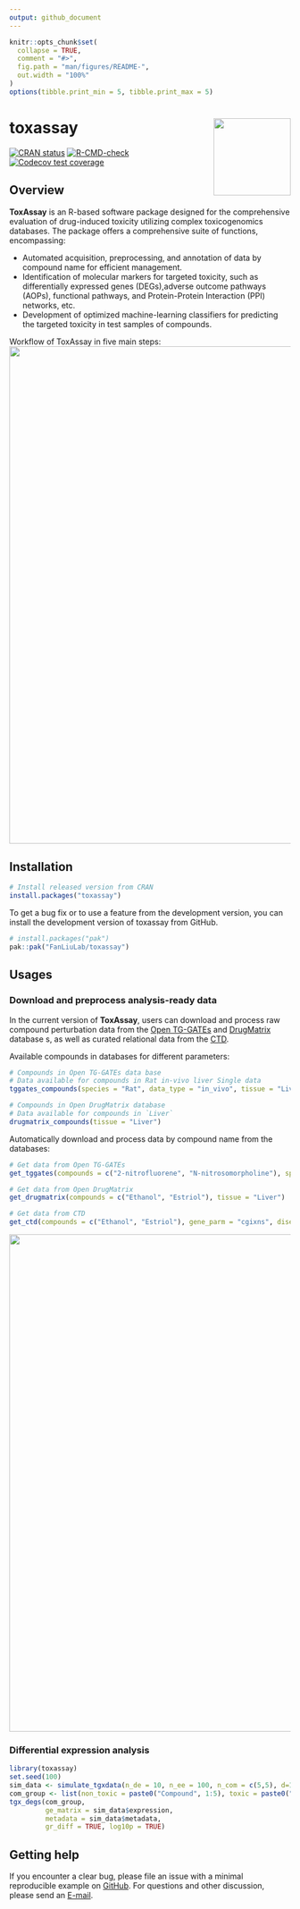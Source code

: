 ```yaml
---
output: github_document
---
```


<!-- README.md is generated from README.Rmd. Please edit that file -->

```r
knitr::opts_chunk$set(
  collapse = TRUE,
  comment = "#>",
  fig.path = "man/figures/README-",
  out.width = "100%"
)
options(tibble.print_min = 5, tibble.print_max = 5)
```

# toxassay <a href="https://dplyr.tidyverse.org"><img src="man/figures/logo.png" align="right" height="138" /></a>

<!-- badges: start -->
[![CRAN status](https://www.r-pkg.org/badges/version/dplyr)](https://cran.r-project.org/package=dplyr)
[![R-CMD-check](https://github.com/tidyverse/dplyr/actions/workflows/R-CMD-check.yaml/badge.svg)](https://github.com/tidyverse/dplyr/actions/workflows/R-CMD-check.yaml)
[![Codecov test coverage](https://codecov.io/gh/tidyverse/dplyr/branch/main/graph/badge.svg)](https://app.codecov.io/gh/tidyverse/dplyr?branch=main)
<!-- badges: end -->

## Overview

**ToxAssay** is an R-based software package designed for the comprehensive evaluation of drug-induced toxicity utilizing complex toxicogenomics databases. The package offers a comprehensive suite of functions, encompassing: 

* Automated acquisition, preprocessing, and annotation of data by compound name for efficient management.
* Identification of molecular markers for targeted toxicity, such as differentially expressed genes (DEGs),adverse outcome pathways (AOPs), functional pathways, and Protein-Protein Interaction (PPI) networks,  etc.
* Development of optimized machine-learning classifiers for predicting the targeted toxicity in test samples of compounds.

Workflow of ToxAssay in five main steps:
<img src="man/figures/workflow.png" width="890"/>

## Installation

```r
# Install released version from CRAN
install.packages("toxassay")
```

To get a bug fix or to use a feature from the development version, you can install 
the development version of toxassay from GitHub.

```r
# install.packages("pak")
pak::pak("FanLiuLab/toxassay")
```

## Usages

### Download and preprocess analysis-ready data

In the current version of **ToxAssay**, users can download and process raw compound perturbation data from the [Open TG-GATEs](https://dbarchive.biosciencedbc.jp/en/open-tggates/download.html) and [DrugMatrix](https://ntp.niehs.nih.gov/data/drugmatrix) database s, as well as curated relational data from the [CTD](https://ctdbase.org).

Available compounds in databases for different parameters:
```r
# Compounds in Open TG-GATEs data base
# Data available for compounds in Rat in-vivo liver Single data
tggates_compounds(species = "Rat", data_type = "in_vivo", tissue = "Liver", dose_type = "Single")

# Compounds in Open DrugMatrix database
# Data available for compounds in `Liver`
drugmatrix_compounds(tissue = "Liver")
```

Automatically download and process data by compound name from the databases: 
```r
# Get data from Open TG-GATEs
get_tggates(compounds = c("2-nitrofluorene", "N-nitrosomorpholine"), species = "Rat", data_type = "in_vivo", tissue = "Liver", dose_type = "Single")

# Get data from Open DrugMatrix
get_drugmatrix(compounds = c("Ethanol", "Estriol"), tissue = "Liver")

# Get data from CTD
get_ctd(compounds = c("Ethanol", "Estriol"), gene_parm = "cgixns", disease_parm = "diseases")
```
<img src="man/figures/downloading.png" width="890"/>

### Differential expression analysis
```r
library(toxassay)
set.seed(100)
sim_data <- simulate_tgxdata(n_de = 10, n_ee = 100, n_com = c(5,5), d=1)
com_group <- list(non_toxic = paste0("Compound", 1:5), toxic = paste0("Compound", 6:10))
tgx_degs(com_group, 
         ge_matrix = sim_data$expression, 
         metadata = sim_data$metadata, 
         gr_diff = TRUE, log10p = TRUE)
```



## Getting help

If you encounter a clear bug, please file an issue with a minimal reproducible example on [GitHub](https://github.com/ringku09/toxassay/issues). For questions and other discussion, please send an [E-mail](mailto:ringku_740@yahoo.com).
